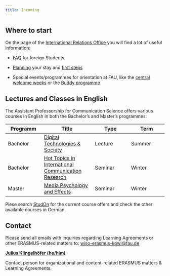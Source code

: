 ```yaml
---
title: Incoming
---
```


## Where to start

On the page of the [International Relations Office](https://ib.wiso.fau.de/income/) you will find a lot of useful information:

-   [FAQ](https://ib.wiso.fau.de/income/faq/) for foreign Students

-   [Planning](https://ib.wiso.fau.de/income/planning/) your stay and [first steps](https://ib.wiso.fau.de/income/to-do-first/)

-   Special events/programmes for orientation at FAU, like the [central welcome weeks](https://www.fau.eu/education/international/from-abroad/welcome-programme-for-international-students/orientation-courses-for-international-students/) or the [Buddy programme](https://www.fau.eu/education/international/from-abroad/welcome-programme-for-international-students/buddy-programme/)

## Lectures and Classes in English

The Assistant Professorship for Communication Science offers various courses in English in both the Bachelor's and Master's programmes:

| Programm | Title | Type | Term |
|-----------------|-----------------------|-----------------|-----------------|
| Bachelor | [Digital Technologies & Society](https://www.kommunikationswissenschaft.rw.fau.de/lehre/bachelor/digital-technologies-and-society/) | Lecture | Summer |
| Bachelor | [Hot Topics in International Communication Research](https://www.kommunikationswissenschaft.rw.fau.de/lehre/bachelor/hot-topics/) | Seminar | Winter |
| Master | [Media Psychology and Effects](https://www.kommunikationswissenschaft.rw.fau.de/lehre/master/media-psychology-and-effects/) | Seminar | Winter |

Plese search [StudOn](https://www.studon.fau.de) for the current course offers and check the other available courses in German.

## Contact

::: callout-important
Please send all emails with inquiries regarding Learning Agreements or other ERASMUS-related matters to: [wiso-erasmus-kowi\@fau.de](mailto:wiso-erasmus-kowi@fau.de)
:::

[**Julius Klingelhöfer (he/him)**](mailto:wiso-erasmus-kowi@fau.de)

Contact person for organizational and content-related ERASMUS matters & Learning Agreements.

